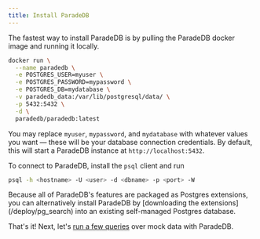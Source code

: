 ```yaml
---
title: Install ParadeDB
---
```


The fastest way to install ParadeDB is by pulling the ParadeDB docker image and running it locally.

```bash
docker run \
  --name paradedb \
  -e POSTGRES_USER=myuser \
  -e POSTGRES_PASSWORD=mypassword \
  -e POSTGRES_DB=mydatabase \
  -v paradedb_data:/var/lib/postgresql/data/ \
  -p 5432:5432 \
  -d \
  paradedb/paradedb:latest
```

You may replace `myuser`, `mypassword`, and `mydatabase` with whatever values you want — these will be your database
connection credentials. By default, this will start a ParadeDB instance at `http://localhost:5432`.

To connect to ParadeDB, install the `psql` client and run

```bash
psql -h <hostname> -U <user> -d <dbname> -p <port> -W
```

<Note>
  Because all of ParadeDB's features are packaged as Postgres extensions, you
  can alternatively install ParadeDB by [downloading the
  extensions](/deploy/pg_search) into an existing self-managed Postgres
  database.
</Note>

That's it! Next, let's [run a few queries](/welcome/quickstart) over mock data with ParadeDB.
